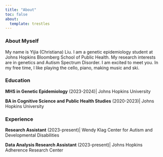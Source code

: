 ```yaml
---
title: "About"
toc: false
about: 
  template: trestles
---
```


### **About Myself**

My name is Yijia (Christiana) Liu. I am a genetic epidemiology student at Johns Hopkins Bloomberg School of Public Health. My research interests are in genetics and Autism Spectrum Disorder. I am excited to meet you. In my free time, I like playing the cello, piano, making music and ski.

### **Education**

**MHS in Genetic Epidemiology** (2023-2024)\| Johns Hopkins University

**BA in Cognitive Science and Public Health Studies** (2020-2023)\| Johns Hopkins University

### **Experience**

**Research Assistant** (2023-present)\| Wendy Klag Center for Autism and Developmental Disabilities

**Data Analysis Research Assistant** (2023-present)\| Johns Hopkins Adherence Research Center
